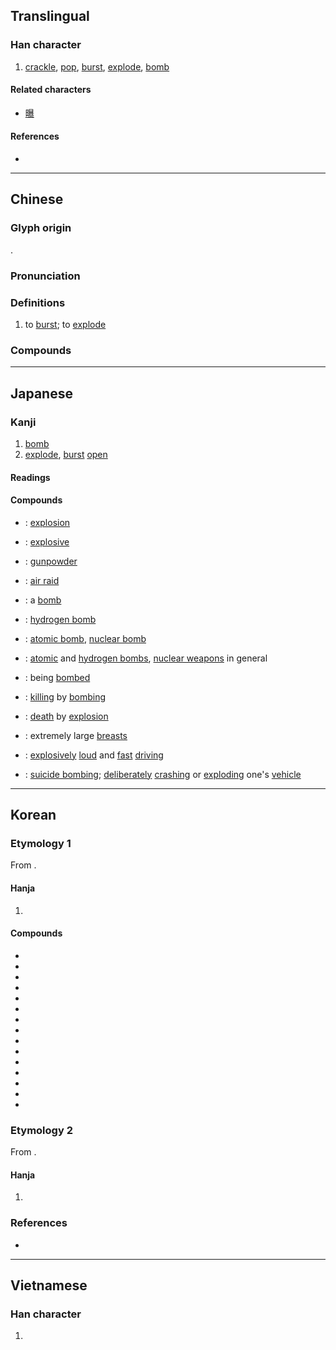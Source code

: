{{character info}}
==Translingual==

===Han character===
{{Han char|rn=86|rad=火|as=15|sn=19|four=96832|canj=FATE|ids=⿰火暴}}

# [[crackle]], [[pop]], [[burst]], [[explode]], [[bomb]]

====Related characters====
* [[曝]]

====References====
* {{Han ref|kx=0686.160|dkj=19540|dj=1099.030|hdz=32245.110|uh=7206|ud=29190|bh=C37A|bd=50042}}

----

==Chinese==
{{zh-forms|alt=𤆊-second round simplified}}

===Glyph origin===
{{Han etym}}
{{Han compound|火|暴|ls=psc|c1=s|c2=p}}.

===Pronunciation===
{{zh-pron
|m=bào
|c=paau3,baau3,bok3
|h=pfs=pau
|md=
|mn=po̍k/twv:pho̍k
|mn-t=bao6/pag8
|mn-t_note=pag8 - used in {{zh-l|*爆竹}}
|w=
|mc=y
|oc=y
|cat=v
}}

===Definitions===
{{zh-hanzi}}

# to [[burst]]; to [[explode]]

===Compounds===
{{zh-der|爆炸|爆紅:to go viral (rapid sharing)|冷灰爆豆|地下核爆|塞爆音|塵爆|大爆滿|導爆索|引爆|放爆竹|栗爆|核子試爆|核爆|氣爆|氣爆彈|氫爆|火爆|爆仗|爆冷|爆出|爆棚|爆滿|爆燥|爆燥如雷|爆發|爆破|爆破小組|爆破筒|爆竹|爆竿|爆笑|爆米花|爆肚|爆肚兒|爆胎|爆裂|爆震|耗爆|起爆|音爆|高爆彈|踢爆|篤爆|爆款|爆穀|爆料|爆軚}}

----

==Japanese==

===Kanji===
{{ja-kanji|grade=c|rs=火15}}

# [[bomb]]
# [[explode]], [[burst]] [[open]]

====Readings====
{{ja-readings
|goon=ひょう<へう, ほく
|kanon=はく, ほう<はう
|kanyoon=ばく
|kun=は-ず, は-ぜる
}}

====Compounds====
{{der-top|Compounds}}
* {{ja-r|爆発|ばくはつ}}: [[explosion]]
* {{ja-r|爆%発%的|ばく%はつ%てき}}: [[explosive]]
* {{ja-r|爆薬|ばくやく}}: [[gunpowder]]
* {{ja-r|空爆|くうばく}}: [[air raid]]
* {{ja-r|爆弾|ばくだん}}: a [[bomb]]
* {{ja-r|水爆|すいばく}}: [[hydrogen bomb]]
* {{ja-r|原爆|げんばく}}: [[atomic bomb]], [[nuclear bomb]]
* {{ja-r|原%水%爆|げん%すい%ばく}}: [[atomic bomb|atomic]] and [[hydrogen bomb]]s, [[nuclear weapon]]s in general
* {{ja-r|被%爆|ひ%ばく}}: being [[bombed]]
* {{ja-r|爆殺|ばくさつ}}: [[killing]] by [[bombing]]
* {{ja-r|爆死|ばくし}}: [[death]] by [[explosion]]
* {{ja-r|爆乳|ばくにゅう}}: extremely large [[breast]]s
* {{ja-r|爆走|ばくそう}}: [[explosively]] [[loud]] and [[fast]] [[driving]] {{qualifier|of a car or motorbike}}
* {{ja-r|自%爆|じ%ばく}}: [[suicide bombing]]; [[deliberate]]ly [[crash]]ing or [[explode|exploding]] one's [[vehicle]]
{{der-bottom}}

----

==Korean==

===Etymology 1===
From {{der|ko|ltc|-}} {{ltc-l|爆|id=2}}.

====Hanja====
{{ko-hanja-search}}
{{ko-hanja|터지다|터질|폭}}

# {{hanja form of|폭|to [[explode]]}}

====Compounds====
{{der-top3|Compounds}}
* {{ko-l|폭사|爆死}}
* {{ko-l|피폭|被爆}}
* {{ko-l|폭음|爆音}}
* {{ko-l|폭탄|爆彈}}
* {{ko-l|폭발|爆發}}
* {{ko-l|폭살|爆殺}}
* {{ko-l|폭풍|爆風}}
* {{ko-l|폭격|爆擊}}
* {{ko-l|폭소|爆笑}}
* {{ko-l|폭죽|爆竹}}
* {{ko-l|폭파|爆破}}
* {{ko-l|자폭|自爆}}
* {{ko-l|수소폭탄|水素爆彈}}
* {{ko-l|원자폭탄|原子爆彈}}
* {{ko-l|시한폭탄|時限爆彈}}
{{der-bottom}}

===Etymology 2===
From {{der|ko|ltc|-}} {{ltc-l|爆|id=3}}.

====Hanja====
{{ko-hanja|지지다|지질|박}} 

# {{hanja form of|박|to [[sear]], [[scorch]]}}

===References===
* {{R:hanjadoc|6948}}

----

==Vietnamese==

===Han character===
{{vi-hantu|[[bạo]], [[bạc]], [[bộc]]|rs=火15}}

# {{rfdef|vi|sort=火15}}
